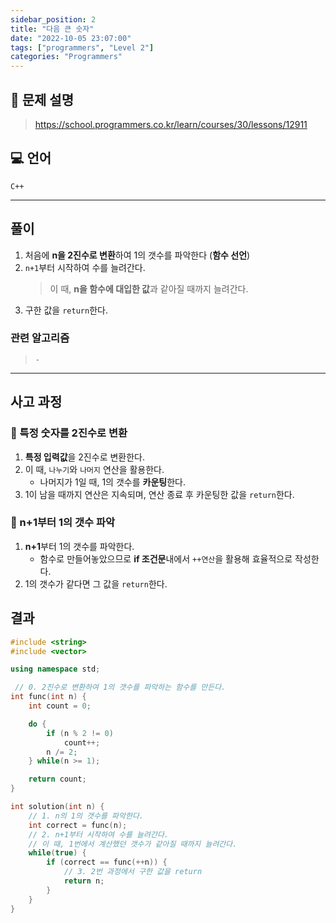 ```yaml
---
sidebar_position: 2
title: "다음 큰 숫자"
date: "2022-10-05 23:07:00"
tags: ["programmers", "Level 2"]
categories: "Programmers"
---
```


## 📒 문제 설명

> https://school.programmers.co.kr/learn/courses/30/lessons/12911

## 💻 언어

`C++`

---

## 풀이

1. 처음에 **n을 2진수로 변환**하여 1의 갯수를 파악한다 (**함수 선언**)
2. `n+1`부터 시작하여 수를 늘려간다.
   > 이 때, **n을 함수에 대입한 값**과 같아질 때까지 늘려간다.
3. 구한 값을 `return`한다.

### 관련 알고리즘

> `-`

---

## 사고 과정

### 📌 특정 숫자를 2진수로 변환

1. **특정 입력값**을 2진수로 변환한다.
2. 이 때, `나누기`와 `나머지` 연산을 활용한다.
   - 나머지가 1일 때, 1의 갯수를 **카운팅**한다.
3. 1이 남을 때까지 연산은 지속되며, 연산 종료 후 카운팅한 값을 `return`한다.

### 📌 n+1부터 1의 갯수 파악

1. **n+1**부터 1의 갯수를 파악한다.
   - 함수로 만들어놓았으므로 **if 조건문**내에서 `++연산`을 활용해 효율적으로 작성한다.
2. 1의 갯수가 같다면 그 값을 `return`한다.

## 결과

```cpp
#include <string>
#include <vector>

using namespace std;

 // 0. 2진수로 변환하여 1의 갯수를 파악하는 함수를 만든다.
int func(int n) {
    int count = 0;

    do {
        if (n % 2 != 0)
            count++;
        n /= 2;
    } while(n >= 1);

    return count;
}

int solution(int n) {
    // 1. n의 1의 갯수를 파악한다.
    int correct = func(n);
    // 2. n+1부터 시작하여 수를 늘려간다.
    // 이 때, 1번에서 계산했던 갯수가 같아질 때까지 늘려간다.
    while(true) {
        if (correct == func(++n)) {
            // 3. 2번 과정에서 구한 값을 return
            return n;
        }
    }
}
```
